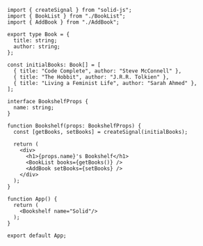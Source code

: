 ```tsx
import { createSignal } from "solid-js";
import { BookList } from "./BookList";
import { AddBook } from "./AddBook";

export type Book = {
  title: string;
  author: string;
};

const initialBooks: Book[] = [
  { title: "Code Complete", author: "Steve McConnell" },
  { title: "The Hobbit", author: "J.R.R. Tolkien" },
  { title: "Living a Feminist Life", author: "Sarah Ahmed" },
];

interface BookshelfProps {
  name: string;
}

function Bookshelf(props: BookshelfProps) {
  const [getBooks, setBooks] = createSignal(initialBooks);

  return (
    <div>
      <h1>{props.name}'s Bookshelf</h1>
      <BookList books={getBooks()} />
      <AddBook setBooks={setBooks} />
    </div>
  );
}

function App() {
  return (
    <Bookshelf name="Solid"/>
  );
}

export default App;
```
